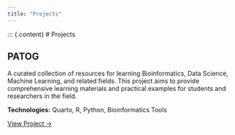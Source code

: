 ```yaml
---
title: "Projects"
---
```


::: {.content}
# Projects

::: {.card}
## PATOG
A curated collection of resources for learning Bioinformatics, Data Science, Machine Learning, and related fields. This project aims to provide comprehensive learning materials and practical examples for students and researchers in the field.

**Technologies:** Quarto, R, Python, Bioinformatics Tools

[View Project →](https://github.com/arashabadi/patog)
::: 